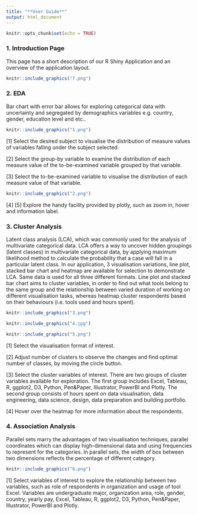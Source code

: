 ---
title: "**User Guide**"
output: html_document
---

```{r setup, include=FALSE}
knitr::opts_chunk$set(echo = TRUE)
```

### 1. Introduction Page

This page has a short description of our R Shiny Application and an overview of the application layout.

```{r 7, echo=FALSE, fig.align='center',out.width = '100%'}
knitr::include_graphics("7.png")
```

### 2. EDA

Bar chart with error bar allows for exploring categorical data with uncertainty and segregated by demographics variables e.g. country, gender, education level and etc..

```{r 1, echo=FALSE, fig.align='center',out.width = '100%'}
knitr::include_graphics("1.png")
```

[1] Select the desired subject to visualise the distribution of measure values of variables falling under the subject selected. 

[2] Select the group-by variable to examine the distribution of each measure value of the to-be-examined variable grouped by that variable. 

[3] Select the to-be-examined variable to visualise the distribution of each measure value of that variable. 

```{r 2, echo=FALSE, fig.align='center',out.width = '100%'}
knitr::include_graphics("2.png")
```

[4] [5] Explore the handy facility provided by plotly, such as zoom in, hover and information label. 

### 3. Cluster Analysis

Latent class analysis (LCA), which was commonly used for the analysis of multivariate categorical data. LCA offers a way to uncover hidden groupings (latent classes) in multivariate categorical data, by applying maximum likelihood method to calculate the probability that a case will fall in a particular latent class. In our application, 3 visualisation variations, line plot, stacked bar chart and heatmap are available for selection to demonstrate LCA. Same data is used for all three different formats. Line plot and stacked bar chart aims to cluster variables, in order to find out what tools belong to the same group and the relationship between varied duration of working on different visualisation tasks, whereas heatmap cluster respondents based on their behaviours (i.e. tools used and hours spent). 

```{r 3, echo=FALSE, fig.align='center',out.width = '100%'}
knitr::include_graphics("3.png")
```

```{r 4, echo=FALSE, fig.align='center',out.width = '100%'}
knitr::include_graphics("4.jpg")
```

```{r 5, echo=FALSE, fig.align='center',out.width = '100%'}
knitr::include_graphics("5.png")
```

[1] Select the visualisation format of interest. 

[2] Adjust number of clusters to observe the changes and find optimal number of classes, by moving the circle button. 

[3] Select the cluster variables of interest. There are two groups of cluster variables available for exploration. The first group includes Excel, Tableau, R, ggplot2, D3, Python, Pen&Paper, Illustrator, PowerBI and Plotly. The second group consists of hours spent on data visualisation, data engineering, data science, design, data preparation and building portfolio.  

[4] Hover over the heatmap for more information about the respondents.


### 4. Association Analysis

Parallel sets marry the advantages of two visualisation techniques, parallel coordinates which can display high-dimensional data and using frequencies to represent for the categories. In parallel sets, the width of box between two dimensions reflects the percentage of different category. 

```{r , echo=FALSE, fig.align='center',out.width = '100%'}
knitr::include_graphics("6.png")
```

[1] Select variables of interest to explore the relationship between two variables, such as role of respondents in organization and usage of tool Excel. Variables are undergraduate major, organization area, role, gender, country, yearly pay, Excel, Tableau, R, ggplot2, D3, Python, Pen&Paper, Illustrator, PowerBI and Plotly.